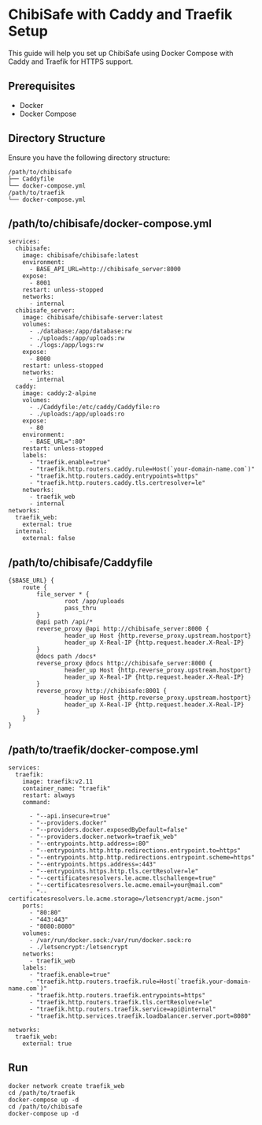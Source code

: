 # ChibiSafe with Caddy and Traefik Setup

This guide will help you set up ChibiSafe using Docker Compose with Caddy and Traefik for HTTPS support.

## Prerequisites

- Docker
- Docker Compose

## Directory Structure

Ensure you have the following directory structure:

```
/path/to/chibisafe
├── Caddyfile
└── docker-compose.yml
/path/to/traefik
└── docker-compose.yml
```

## /path/to/chibisafe/docker-compose.yml

```
services:
  chibisafe:
    image: chibisafe/chibisafe:latest
    environment:
      - BASE_API_URL=http://chibisafe_server:8000
    expose:
      - 8001
    restart: unless-stopped
    networks:
      - internal
  chibisafe_server:
    image: chibisafe/chibisafe-server:latest
    volumes:
      - ./database:/app/database:rw
      - ./uploads:/app/uploads:rw
      - ./logs:/app/logs:rw
    expose:
      - 8000
    restart: unless-stopped
    networks:
      - internal
  caddy:
    image: caddy:2-alpine
    volumes:
      - ./Caddyfile:/etc/caddy/Caddyfile:ro
      - ./uploads:/app/uploads:ro
    expose:
      - 80
    environment:
      - BASE_URL=":80"
    restart: unless-stopped
    labels:
      - "traefik.enable=true"
      - "traefik.http.routers.caddy.rule=Host(`your-domain-name.com`)"
      - "traefik.http.routers.caddy.entrypoints=https"
      - "traefik.http.routers.caddy.tls.certresolver=le"
    networks:
      - traefik_web
      - internal
networks:
  traefik_web:
    external: true
  internal:
    external: false
```

## /path/to/chibisafe/Caddyfile


```
{$BASE_URL} {
	route {
		file_server * {
				root /app/uploads
				pass_thru
		}
		@api path /api/*
		reverse_proxy @api http://chibisafe_server:8000 {
				header_up Host {http.reverse_proxy.upstream.hostport}
				header_up X-Real-IP {http.request.header.X-Real-IP}
		}
		@docs path /docs*
		reverse_proxy @docs http://chibisafe_server:8000 {
				header_up Host {http.reverse_proxy.upstream.hostport}
				header_up X-Real-IP {http.request.header.X-Real-IP}
		}
		reverse_proxy http://chibisafe:8001 {
				header_up Host {http.reverse_proxy.upstream.hostport}
				header_up X-Real-IP {http.request.header.X-Real-IP}
		}
	}
}
```

## /path/to/traefik/docker-compose.yml

```
services:
  traefik:
    image: traefik:v2.11
    container_name: "traefik"
    restart: always
    command:
   
      - "--api.insecure=true"
      - "--providers.docker"
      - "--providers.docker.exposedByDefault=false"
      - "--providers.docker.network=traefik_web"
      - "--entrypoints.http.address=:80"
      - "--entrypoints.http.http.redirections.entrypoint.to=https"
      - "--entrypoints.http.http.redirections.entrypoint.scheme=https"
      - "--entrypoints.https.address=:443"
      - "--entrypoints.https.http.tls.certResolver=le"
      - "--certificatesresolvers.le.acme.tlschallenge=true"
      - "--certificatesresolvers.le.acme.email=your@mail.com"
      - "--certificatesresolvers.le.acme.storage=/letsencrypt/acme.json"
    ports:
      - "80:80"
      - "443:443"
      - "8080:8080"
    volumes:
      - /var/run/docker.sock:/var/run/docker.sock:ro
      - ./letsencrypt:/letsencrypt
    networks:
      - traefik_web
    labels:
      - "traefik.enable=true"
      - "traefik.http.routers.traefik.rule=Host(`traefik.your-domain-name.com`)"
      - "traefik.http.routers.traefik.entrypoints=https"
      - "traefik.http.routers.traefik.tls.certResolver=le"
      - "traefik.http.routers.traefik.service=api@internal"
      - "traefik.http.services.traefik.loadbalancer.server.port=8080"

networks:
  traefik_web:
    external: true
```

## Run

```
docker network create traefik_web
cd /path/to/traefik
docker-compose up -d
cd /path/to/chibisafe
docker-compose up -d
```
